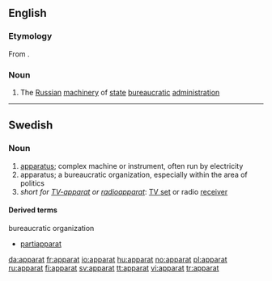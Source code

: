 ==English==

===Etymology===
From {{etyl|ru}} {{term|аппарат||apparatus, apparat|sc=Cyrl|tr=apparát}}.

===Noun===
{{en-noun|-}}

# The [[Russian]] [[machinery]] of [[state]] [[bureaucratic]] [[administration]]

----
==Swedish==

===Noun===
{{infl|sv|noun|g=c}}
{{sv-noun-reg-er}}

# [[apparatus]]; complex machine or instrument, often run by electricity
# apparatus; a bureaucratic organization, especially within the area of politics
# ''short for [[TV-apparat]] or [[radioapparat]]'': [[TV set]] or radio [[receiver]]

====Derived terms====
;bureaucratic organization
* [[partiapparat]]

[[da:apparat]]
[[fr:apparat]]
[[io:apparat]]
[[hu:apparat]]
[[no:apparat]]
[[pl:apparat]]
[[ru:apparat]]
[[fi:apparat]]
[[sv:apparat]]
[[tt:apparat]]
[[vi:apparat]]
[[tr:apparat]]